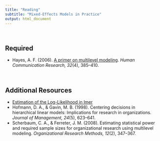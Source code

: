 ```yaml
---
title: "Reading"
subtitle: "Mixed-Effects Models in Practice"
output: html_document
---
```


<br />

## Required

- Hayes, A. F. (2006). [A primer on multilevel modeling](http://onlinelibrary.wiley.com/doi/10.1111/j.1468-2958.2006.00281.x/abstract). *Human Communication Research, 32*(4), 385&ndash;410.

<br />

## Additional Resources

- [Estimation of the Log-Likelihood in lmer](http://stackoverflow.com/questions/20980116/how-does-lmer-from-the-r-package-lme4-compute-log-likelihood)
- Hofmann, D. A., & Gavin, M. B. (1998). Centering decisions in hierarchical linear models: Implications for research in organizations. _Journal of Management, 24_(5), 623–641.
- Scherbaum, C. A., & Ferreter, J. M. (2008). Estimating statistical power and required sample sizes for organizational research using multilevel modeling. _Organizational Research Methods, 12_(2), 347–367.


